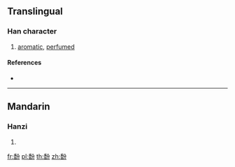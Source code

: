 {{character info/new}}
==Translingual==

===Han character===
{{Han char|rn=186|rad=香|as=04|sn=13|four=|canj=HACSH}}

# [[aromatic]], [[perfumed]]

====References====
* {{Han ref|kx=1429.020|dkj=44520|dj=1955.040|hdz=74423.050|uh=999A|ud=39322}}

----

==Mandarin==

===Hanzi===
{{cmn-hanzi|pin=[[fén]] ([[fen2]])|wg=fen<sup>2</sup>}}

# {{defn|lang=cmn|sort=香04}}

[[fr:馚]]
[[pl:馚]]
[[th:馚]]
[[zh:馚]]